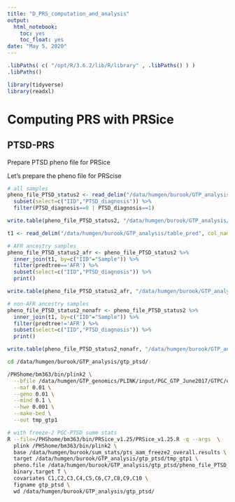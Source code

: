 ```yaml
---
title: "D_PRS_computation_and_analysis"
output:
  html_notebook:
    toc: yes
    toc_float: yes
date: "May 5, 2020"
---
```



```r
.libPaths( c( "/opt/R/3.6.2/lib/R/library" , .libPaths() ) )
.libPaths()
```

```r
library(tidyverse)
library(readxl)
```


# Computing PRS with  PRSice

## PTSD-PRS

Prepare PTSD pheno file for PRSice


Let's prepare the pheno file for PRScise
```r
# all samples
pheno_file_PTSD_status2 <- read_delim("/data/humgen/burook/GTP_analysis/GTP_pheno1.txt", col_names = TRUE, delim = "\t") %>% 
  subset(select=c("IID","PTSD_diagnosis")) %>%  
  filter(PTSD_diagnosis==0 | PTSD_diagnosis==1) 

write.table(pheno_file_PTSD_status2, "/data/humgen/burook/GTP_analysis/gtp_ptsd/pheno_file_PTSD_status2", row.names = FALSE, col.names = FALSE, quote = FALSE)

t1 <- read_delim("/data/humgen/burook/GTP_analysis/table_pred", col_names = TRUE, delim = " ") 

# AFR ancestry samples
pheno_file_PTSD_status2_afr <- pheno_file_PTSD_status2 %>% 
  inner_join(t1, by=c("IID"="Sample")) %>% 
  filter(predtree=='AFR') %>%
  subset(select=c("IID","PTSD_diagnosis")) %>% 
  print()

write.table(pheno_file_PTSD_status2_afr, "/data/humgen/burook/GTP_analysis/gtp_ptsd_afr/pheno_file_PTSD_status2_afr", row.names = FALSE, col.names = FALSE, quote = FALSE)

# non-AFR ancestry samples
pheno_file_PTSD_status2_nonafr <- pheno_file_PTSD_status2 %>% 
  inner_join(t1, by=c("IID"="Sample")) %>% 
  filter(predtree!='AFR') %>%
  subset(select=c("IID","PTSD_diagnosis")) %>% 
  print()

write.table(pheno_file_PTSD_status2_nonafr, "/data/humgen/burook/GTP_analysis/gtp_ptsd_nonafr/pheno_file_PTSD_status2_nonafr", row.names = FALSE, col.names = FALSE, quote = FALSE)

```


```bash
cd /data/humgen/burook/GTP_analysis/gtp_ptsd/

/PHShome/bm363/bin/plink2 \
  --bfile /data/humgen/GTP_genomics/PLINK/input/PGC_GTP_June2017/GTPC/qc/pts_gtpc_mix_am-qc \
  --maf 0.01 \
  --geno 0.01 \
  --mind 0.1 \
  --hwe 0.001 \
  --make-bed \
  --out tmp_gtp1

```


```bash
# with freeze-2 PGC-PTSD summ stats
R --file=/PHShome/bm363/bin/PRSice_v1.25/PRSice_v1.25.R -q --args  \
  plink /PHShome/bm363/bin/plink2 \
  base /data/humgen/burook/sum_stats/pts_aam_freeze2_overall.results \
  target /data/humgen/burook/GTP_analysis/gtp_ptsd/tmp_gtp1 \
  pheno.file /data/humgen/burook/GTP_analysis/gtp_ptsd/pheno_file_PTSD_status2 \
  binary.target T \
  covariates C1,C2,C3,C4,C5,C6,C7,C8,C9,C10 \
  figname gtp_ptsd \
  wd /data/humgen/burook/GTP_analysis/gtp_ptsd/
```



